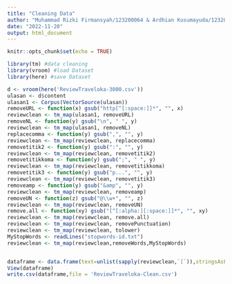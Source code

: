---
title: "Cleaning Data"
author: "Muhammad Rizki Firmansyah/123200064 & Ardhian Kusumayuda/123200144"
date: "2022-11-20"
output: html_document
---

```{r setup, include=FALSE}
knitr::opts_chunk$set(echo = TRUE)
```


```{r}
library(tm) #data cleaning
library(vroom) #load Dataset
library(here) #save Dataset
```

```{r load dataset}
d <- vroom(here('ReviewTraveloka-3000.csv'))
ulasan <- d$content
ulasan1 <- Corpus(VectorSource(ulasan))
removeURL <- function(x) gsub("http[^[:space:]]*", "", x)
reviewclean <- tm_map(ulasan1, removeURL)
removeNL <- function(y) gsub("\n", " ", y)
reviewclean <- tm_map(ulasan1, removeNL)
replacecomma <- function(y) gsub(",", "", y)
reviewclean <- tm_map(reviewclean, replacecomma)
removetitik2 <- function(y) gsub(":", "", y)
reviewclean <- tm_map(reviewclean, removetitik2)
removetitikkoma <- function(y) gsub(";", " ", y)
reviewclean <- tm_map(reviewclean, removetitikkoma)
removetitik3 <- function(y) gsub("p...", "", y)
reviewclean <- tm_map(reviewclean, removetitik3)
removeamp <- function(y) gsub("&amp", "", y)
reviewclean <- tm_map(reviewclean, removeamp)
removeUN <- function(z) gsub("@\\w+", "", z)
reviewclean <- tm_map(reviewclean, removeUN)
remove.all <- function(xy) gsub("[^[:alpha:][:space:]]*", "", xy)
reviewclean <- tm_map(reviewclean, remove.all)
reviewclean <- tm_map(reviewclean, removePunctuation)
reviewclean <- tm_map(reviewclean, tolower)
MyStopWords <- readLines("stopwords-id.txt")
reviewclean <- tm_map(reviewclean,removeWords,MyStopWords)


dataframe <- data.frame(text=unlist(sapply(reviewclean,`[`)),stringsAsFactors = F)
View(dataframe)
write.csv(dataframe,file = 'ReviewTraveloka-Clean.csv')


```



